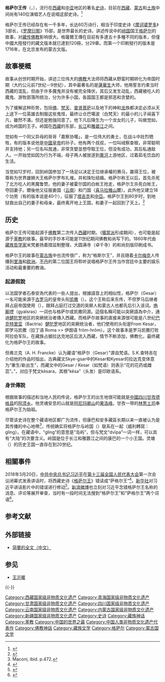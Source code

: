 {{中国非物质文化遗产
|名称 = 格萨（斯）尔
|图片 = Gesar_Gruschke.jpg
|申报地区或单位 = [[西藏自治区|西藏自治区]]<br />[[青海省|青海省]]<br />[[甘肃省|甘肃省]]<br />[[四川省|四川省]]<br />[[云南省|云南省]]<br />[[内蒙古自治区|内蒙古自治区]]<br />[[新疆维吾尔自治区|新疆维吾尔自治区]]<br />[[中国社会科学院|中国社会科学院]][[中国社会科学院《格萨（斯）尔》办公室|《格萨（斯）尔》办公室]]
|序号 = 27
|编号项目 = I—27
|备注 = 
|分类 = 民间文学
|省区市1 = 西藏
|省区市2 = 青海
|省区市3 = 甘肃
|省区市4 = 四川
|省区市5 = 云南
|省区市6 = 内蒙古
|省区市7 = 新疆
}}
'''格萨尔王传'''（{{bo|z=གེ་སར་རྒྱལ་པོ་|w=Ge-sar rgal-po}}，{{Mong|m=ᠭᠡᠰᠡᠷ <br>ᠬᠠᠭᠠᠨ}}），流行在[[西藏|西藏]]和[[中亚|中亚]]地区的著名[[史诗|史诗]]，目前在[[西藏|西藏]]、[[蒙古|蒙古]]和[[土族|土族]]中间尚有140位演唱艺人在说唱这部史诗。<ref>{{cite news|title=藏族《格萨尔王传》|url=http://travel.people.com.cn/n1/2019/0612/c422585-31133014.html|publisher=人民网|date=2019-06-12|accessdate=2021-10-09|archive-date=2021-10-09|archive-url=https://web.archive.org/web/20211009172012/http://travel.people.com.cn/n1/2019/0612/c422585-31133014.html|dead-url=no}}</ref>

格萨尔王传已经存在有一千多年，长达60万诗行，相当于印度史诗《[[摩诃婆罗多|摩诃婆罗多]]》3部长，《[[罗摩衍那|罗摩衍那]]》15部，是世界最长的史诗。讲述传说中的[[岭国|岭国]]国王[[格萨尔|格萨尔]]的故事，对[[藏传佛教|藏传佛教]]影响很大。格薩爾王傳在目前有多達五十多種不同的版本，但僅中國大陸發行的藏文版本就已達到120冊，分29章。而第一个印刷發行的版本是1716年，在北京发布的蒙古文版。

== 故事梗概 ==
故事从创世时期开始，讲述三位伟大的[[佛教|佛教]]大法师将西藏从野蛮时期转化为帝国时期（大约公元前7世纪－9世纪），其中最著名的是[[蓮華生|蓮華生]]大师，他用誓言约束当时西藏的混乱，但由于许多魔鬼并没有被完全降伏，其后又发生动乱，西藏被吃人的魔鬼、游牧部落所统治，分为许多小国，各国国王都是邪恶和贪婪的。

为了缓解这种形势，包括[[佛|佛]]、[[梵天|梵天]]、[[普贤菩萨|普贤菩萨]]以及地下的神和[[龙|龙]]族都决定必须从天上送下一位英雄去制服这些鬼怪，最终让仓巴噶波（白梵天）的最小的儿子闻喜下凡，雖然不滿，但还是勉強同意了。他下凡后降生为一个龙女的儿子，叫做觉如，成为岭国的王子。岭国在[[西藏|西藏]]的东部，[[长江|长江]]和[[雅砻江|雅砻江]]之间。

觉如有一个同父异母的哥哥「嘉察协噶」，是一位伟大的勇士，在战斗中壯烈牺牲，有的版本说他是[[中國皇帝|中國皇帝]]的孙子。他有两个叔叔，一位叫绒察查根，非常聪明并支持他；另一位名叫晁通，非常贪婪並想夺取王位，但没有成功，其后私通敌人。一开始觉如因为行为不端，母子两人被放逐到[[黄河|黄河]]上游地区，过着茹毛饮血的生活。

当觉如12岁时，回到岭国参加了一场足以决定王位继承權的赛马，赢得王位，被尊称为世界雄狮大王格萨尔罗布扎堆。并和珠牡结婚。格萨尔称王以后，首先杀死了北方吃人的黑魔鲁赞。他的妻子被霍尔国的白帐王抢走，格萨尔王杀死白帐王，夺回妻子。爾後他又征服姜国（[[云南|云南]]）和门国（[[喜马拉雅山|喜马拉雅山]]麓）。此外他又建立18个功劳（有的版本说是40个），征服了[[塔吉克斯坦|塔吉克]]和[[中亞|中亞]]。格萨尔王到80岁时，到地狱救出自己的妻子和母亲，最终离开地上王国，和妻子一起回到了天上。<ref>{{cite news|title=藏族英雄格萨尔王 世上最长史诗为他而吟|url=http://sc.people.com.cn/n2/2020/0622/c345528-34103144.html|publisher=人民网|date=2020-06-22|accessdate=2021-10-09|archive-date=2021-10-09|archive-url=https://web.archive.org/web/20211009172420/http://sc.people.com.cn/n2/2020/0622/c345528-34103144.html|dead-url=no}}</ref>

== 历史 ==
格萨尔王传可能起源于[[佛教|佛教]]第二次传入[[西藏|西藏]]时期，（[[噶當派|噶當派]]形成期间），也可能是起源于[[苯教|苯教]]的故事。最早的手抄本可能是11世纪期间佛教和尚写下的。1860年代由[[藏族|藏族]][[哲学家|哲学家]]米梵姜扬嘉措监制整理，大圆满寺（卓千寺）的和尚刻版印刷成书。

格萨尔王的故事在[[蒙古族|蒙古族]]中也流传很广，称为“格斯尔王”，并且随着[[卡尔梅克|卡尔梅克]]人传播到[[里海|里海]]和[[欧洲|欧洲]]。[[不丹|不丹]]的第二位国王将聆听说唱格萨尔王传当作宫廷中主要的娱乐活动和最重要的教诲。

===起源假說===

以法国学者石泰安為代表的一些人提出，根據語音上的相似性，格萨尔（Gesar）一名可能来源于[[古罗马|古罗马]]的皇帝头衔[[凯撒_(头衔)|凯撒]]（{{lang-la|Caesar}}）。这个王称后来东传，不但罗马后继者拜占庭帝国使用（{{lang-grc|Καῖσᾰρ}}），跟拜占庭打过交道的突厥人和蒙古人也都先后引入该词。[[唃厮啰|唃厮啰]]（gyalsras）一词也与格萨尔或凯撒同源。這個名稱可能以突厥語為中介，通過[[健陀罗|健陀罗]]地区的突厥统治者傳入西藏。而格萨尔故事的直接来源很可能是八世纪[[巴克特里亚|巴克特里亚]]（Bactria）[[健陀罗|健陀罗]]地区的突厥统治者，他们使用的头衔是From Kesar，即罗马凯撒（拉丁语 Roma >> 伊朗语 frōm-hrōm）。这个故事本是罗马凯撒打败阿拉伯军队，在藏族占据拉达克地区后流入西藏，情节不断添加，佛教化，最终藏化为格萨尔王的故事。

但弗兰克（A. H. Francke）认为藏语“格萨尔（Gesar）”源自梵语。S.K.查特吉在介绍他的作品时指出，古典藏文Skye-gsar中的Kesar和Kyesar的拉达克变体意为“重生/新出生”，而藏文中的Gesar / Kesar（如梵语）则表示“花的花药或雌蕊”。”，对应于梵文kēsara，其根“kēsa”（头发）是印欧语系。

===身世傳說===

根据故事的描述和当地人民的传说，格萨尔王的出生地很可能就是[[中國|中國]][[四川|四川]][[甘孜藏族自治州|甘孜]][[德格县|德格县]]的[[阿须乡|阿须乡]]。他灵魂安息的山就是[[阿尼玛卿山|阿尼玛卿山]]的[[果洛峰|果洛峰]]。甘孜一带的[[林葱土司|林葱土司]]奉格萨尔王为始祖。

尽管该史诗在整个藏语地区都广为流传，但康巴和安多藏區长期以来一直被认为是其传播的中心地帶<ref>Maconi, ibid. p.472.</ref>，传统确实将格萨尔与岭国（{{bo|z= གླིང|w= gling}}）联系在一起（威利轉寫：gling）。在藏语中，“gling”的意思是“岛屿”，但与梵文“dvīpa”一词一样，可以具有“大陆”的次要含义。岭国是位于长江和雅礱江之间的康巴的一个小王国。灵塘（{{bo|z= གླིང་ཚང|w= gling tshang}}）的历史王国一直存在到20世纪。

==相關事件==
{{Seealso|对习近平的争议}}
2018年3月20日，[[中国共产党中央委员会总书记|中共中央总书记]][[习近平|习近平]]在[[第十三届全国人民代表大会|第十三届全国人民代表大会]]第一次会议闭幕式发表讲话时，将西藏史诗《[[格萨尔王|格萨尔王]]》错读成“萨格尔王”<ref>{{cite news|title=两会花絮：习近平闭幕报告口误 读错《格萨尔王》|url=http://news.dwnews.com/china/news/2018-03-20/60046951.html|accessdate=2018-03-23|work=news.dwnews.com|date=2018-03-20|archive-url=https://web.archive.org/web/20180323032339/http://news.dwnews.com/china/news/2018-03-20/60046951.html|archive-date=2018-03-23|dead-url=no}}</ref>。[[新华社|新华社]]对习近平讲话影片中的错误进行修动<ref>{{cite news|title=【敏感词库】习近平口误后续：微博禁发“萨格尔王”|url=https://chinadigitaltimes.net/chinese/2018/03/%E3%80%90%E6%95%8F%E6%84%9F%E8%AF%8D%E5%BA%93%E3%80%91%E4%B9%A0%E8%BF%91%E5%B9%B3%E5%8F%A3%E8%AF%AF%E5%90%8E%E7%BB%AD%EF%BC%9A%E5%BE%AE%E5%8D%9A%E7%A6%81%E5%8F%91%E8%90%A8%E6%A0%BC%E5%B0%94/|accessdate=2018-03-23|agency=中国数字时代|date=2018-03-21|archive-url=https://web.archive.org/web/20180322133512/https://chinadigitaltimes.net/chinese/2018/03/%e3%80%90%e6%95%8f%e6%84%9f%e8%af%8d%e5%ba%93%e3%80%91%e4%b9%a0%e8%bf%91%e5%b9%b3%e5%8f%a3%e8%af%af%e5%90%8e%e7%bb%ad%ef%bc%9a%e5%be%ae%e5%8d%9a%e7%a6%81%e5%8f%91%e8%90%a8%e6%a0%bc%e5%b0%94/|archive-date=2018-03-22|dead-url=no}}</ref>。[[新浪微博|新浪微博]]也立刻对习近平念错格萨尔王名称的消息、评论等展开审查，当时有一段时间无法搜到“格萨尔王”和“萨格尔王”两个词语<ref>{{cite news|title=西藏“格萨尔王”成为中共敏感词库最新词条|url=http://www.vot.org/cn/西藏格萨尔王成为中共敏感词最新词条/|accessdate=2018-03-23|agency=西藏之声|date=2018-03-22}}{{Dead link|date=2019年10月 |bot=InternetArchiveBot |fix-attempted=yes }}</ref>。

== 参考文献 ==
{{Reflist|2}}

== 外部链接 ==
* [https://web.archive.org/web/20060515080805/http://zt.tibet.cn/zt/gesaer/gs_quanzhuan.htm 简要的全文（中文）]

== 参见 ==
{{Portal|神話}}
* [[王沂暖|王沂暖]]

{{-}}
{{中国非物质文化遗产代表作}}
{{西藏国家级非物质文化遗产}}
{{青海国家级非物质文化遗产}}
{{甘肃国家级非物质文化遗产}}
{{四川国家级非物质文化遗产}}
{{云南国家级非物质文化遗产}}
{{内蒙古国家级非物质文化遗产}}
{{新疆国家级非物质文化遗产}}
{{中直单位国家级非物质文化遗产}}

{{Authority control}}
[[Category:西藏国家级非物质文化遗产|Category:西藏国家级非物质文化遗产]]
[[Category:青海国家级非物质文化遗产|Category:青海国家级非物质文化遗产]]
[[Category:甘肃国家级非物质文化遗产|Category:甘肃国家级非物质文化遗产]]
[[Category:四川国家级非物质文化遗产|Category:四川国家级非物质文化遗产]]
[[Category:云南国家级非物质文化遗产|Category:云南国家级非物质文化遗产]]
[[Category:内蒙古国家级非物质文化遗产|Category:内蒙古国家级非物质文化遗产]]
[[Category:新疆国家级非物质文化遗产|Category:新疆国家级非物质文化遗产]]
[[Category:史诗|Category:史诗]]
[[Category:藏族神话|Category:藏族神话]]
[[Category:苯教|Category:苯教]]
[[Category:中国的世界之最|Category:中国的世界之最]]
[[Category:中国人类非物质文化遗产代表作|Category:中国人类非物质文化遗产代表作]]
[[Category:佛教神話|Category:佛教神話]]
[[Category:藏族文学|Category:藏族文学]]
[[Category:格萨尔|Category:格萨尔]]
[[Category:蒙古国文学|Category:蒙古国文学]]